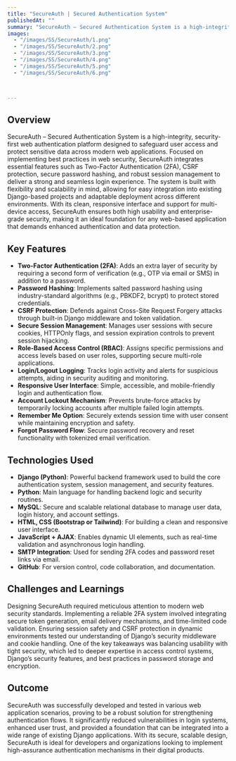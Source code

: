 ```yaml
---
title: "SecureAuth | Secured Authentication System"
publishedAt: ""
summary: "SecureAuth – Secured Authentication System is a high-integrity, security-first web authentication platform designed to safeguard user access and protect sensitive data across modern web applications. Focused on implementing best practices in web security, SecureAuth integrates essential features such as Two-Factor Authentication (2FA), CSRF protection, secure password hashing, and robust session management to deliver a strong and seamless login experience. The system is built with flexibility and scalability in mind, allowing for easy integration into existing Django-based projects and adaptable deployment across different environments. With its clean, responsive interface and support for multi-device access, SecureAuth ensures both high usability and enterprise-grade security, making it an ideal foundation for any web-based application that demands enhanced authentication and data protection."
images:
  - "/images/SS/SecureAuth/1.png"
  - "/images/SS/SecureAuth/2.png"
  - "/images/SS/SecureAuth/3.png"
  - "/images/SS/SecureAuth/4.png"
  - "/images/SS/SecureAuth/5.png"
  - "/images/SS/SecureAuth/6.png"



---
```


## Overview

SecureAuth – Secured Authentication System is a high-integrity, security-first web authentication platform designed to safeguard user access and protect sensitive data across modern web applications. Focused on implementing best practices in web security, SecureAuth integrates essential features such as Two-Factor Authentication (2FA), CSRF protection, secure password hashing, and robust session management to deliver a strong and seamless login experience. The system is built with flexibility and scalability in mind, allowing for easy integration into existing Django-based projects and adaptable deployment across different environments. With its clean, responsive interface and support for multi-device access, SecureAuth ensures both high usability and enterprise-grade security, making it an ideal foundation for any web-based application that demands enhanced authentication and data protection.


## Key Features

- **Two-Factor Authentication (2FA)**: Adds an extra layer of security by requiring a second form of verification (e.g., OTP via email or SMS) in addition to a password.
- **Password Hashing**: Implements salted password hashing using industry-standard algorithms (e.g., PBKDF2, bcrypt) to protect stored credentials.
- **CSRF Protection**: Defends against Cross-Site Request Forgery attacks through built-in Django middleware and token validation.
- **Secure Session Management**: Manages user sessions with secure cookies, HTTPOnly flags, and session expiration controls to prevent session hijacking.
- **Role-Based Access Control (RBAC)**: Assigns specific permissions and access levels based on user roles, supporting secure multi-role applications.
- **Login/Logout Logging**: Tracks login activity and alerts for suspicious attempts, aiding in security auditing and monitoring.
- **Responsive User Interface**: Simple, accessible, and mobile-friendly login and authentication flow.
- **Account Lockout Mechanism**: Prevents brute-force attacks by temporarily locking accounts after multiple failed login attempts.
- **Remember Me Option**: Securely extends session time with user consent while maintaining encryption and safety.
- **Forgot Password Flow**: Secure password recovery and reset functionality with tokenized email verification.


## Technologies Used

- **Django (Python)**: Powerful backend framework used to build the core authentication system, session management, and security features.
- **Python**: Main language for handling backend logic and security routines.
- **MySQL**: Secure and scalable relational database to manage user data, login history, and account settings.
- **HTML, CSS (Bootstrap or Tailwind)**: For building a clean and responsive user interface.
- **JavaScript + AJAX**: Enables dynamic UI elements, such as real-time validation and asynchronous login handling.
- **SMTP Integration**: Used for sending 2FA codes and password reset links via email.
- **GitHub**: For version control, code collaboration, and documentation.


## Challenges and Learnings

Designing SecureAuth required meticulous attention to modern web security standards. Implementing a reliable 2FA system involved integrating secure token generation, email delivery mechanisms, and time-limited code validation. Ensuring session safety and CSRF protection in dynamic environments tested our understanding of Django’s security middleware and cookie handling. One of the key takeaways was balancing usability with tight security, which led to deeper expertise in access control systems, Django’s security features, and best practices in password storage and encryption.


## Outcome

SecureAuth was successfully developed and tested in various web application scenarios, proving to be a robust solution for strengthening authentication flows. It significantly reduced vulnerabilities in login systems, enhanced user trust, and provided a foundation that can be integrated into a wide range of existing Django applications. With its secure, scalable design, SecureAuth is ideal for developers and organizations looking to implement high-assurance authentication mechanisms in their digital products.